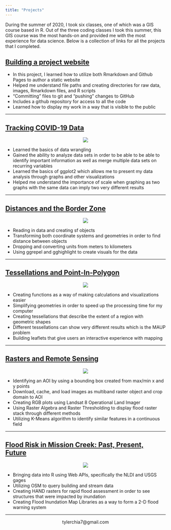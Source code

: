 ```yaml
---
title: "Projects"
---
```


During the summer of 2020, I took six classes, one of which was a GIS course based in R. Out of the three coding classes I took this summer, this GIS course was the most hands-on and provided me with the most experience for data science.  Below is a collection of links for all the projects that I completed.

## [Building  a project website](https://github.com/TylerChia/TylerChia.git)

- In this project, I learned how to utilize both Rmarkdown and Github Pages to author a static website
- Helped me understand file paths and creating directories for raw data, images, Rmarkdown files, and R scripts
- "Committing" files to git and "pushing" changes to GitHub
- Includes a github repository for access to all the code
- Learned how to display my work in a way that is visible to the public

*****

## [Tracking COVID-19 Data](https://tylerchia.github.io/geog-176A-labs/lab-02.html)

<center>
![](./data/lab02img.png)
</center>



- Learned the basics of data wrangling
- Gained the ability to analyze data sets in order to be able to be able to identify important information as well as merge multiple data sets on recurring variables
- Learned the basics of ggplot2 which allows me to present my data analysis through graphs and other visualizations
- Helped me understand the importance of scale when graphing as two graphs with the same data can imply two very different results

*****

## [Distances and the Border Zone](https://tylerchia.github.io/geog-176A-labs/lab-03.html)

<center>
![](./data/lab3img.png)
</center>



- Reading in data and creating sf objects
- Transforming both coordinate systems and geometries in order to find distance between objects
- Dropping and converting units from meters to kilometers
- Using ggrepel and gghighlight to create visuals for the data

*****

## [Tessellations and Point-In-Polygon](https://tylerchia.github.io/geog-176A-labs/lab-04.html)

<center>
![](./data/lab4img.png)
</center>



- Creating functions as a way of making calculations and visualizations easier
- Simplifying geometries in order to speed up the processing time for my computer
- Creating tessellations that describe the extent of a region with geometric shapes
- Different tessellations can show very different results which is the MAUP problem
- Building leaflets that give users an interactive experience with mapping

*****

## [Rasters and Remote Sensing](https://tylerchia.github.io/geog-176A-labs/lab-05.html)

<center>
![](./data/lab5img.png)
</center>



- Identifying an AOI by using a bounding box created from max/min x and y points
- Download, cache, and load images as multiband raster object and crop domain to AOI
- Creating RGB plots using Landsat 8 Operational Land Imager
- Using Raster Algebra and Raster Thresholding to display flood raster stack through different methods
- Utilizing K-Means algorithm to identify similar features in a continuous field

*****

## [Flood Risk in Mission Creek: Past, Present, Future](https://tylerchia.github.io/geog-176A-labs/lab-06.html)

<center>
![](./data/mission-creek-fim.gif)
</center>



- Bringing data into R using Web APIs, specifically the NLDI and USGS gages
- Utilizing OSM to query building and stream data
- Creating HAND rasters for rapid flood assessment in order to see structures that were impacted by inundation
- Creating Flood Inundation Map Libraries as a way to form a 2-D flood warning system

*****

<center>
tylerchia7@gmail.com
</center>